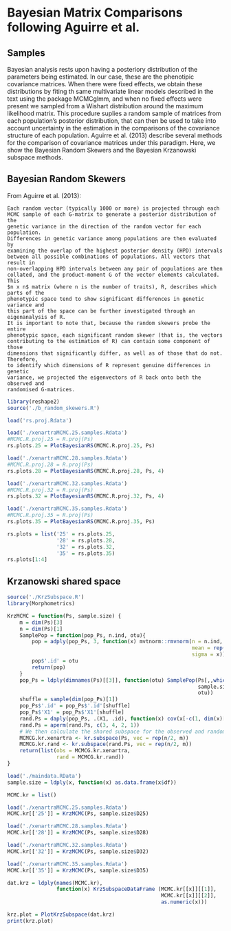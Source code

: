 Bayesian Matrix Comparisons following Aguirre et al.
========================================================

Samples
-------

Bayesian analysis rests upon having a posteriory distribution of the
parameters being estimated. In our case, these are the phenotipic
covariance matrices. When there were fixed effects, we obtain these
distributions by fiting th same multivariate linear models described
in the text using the package MCMCglmm, and when no fixed effects were
present we sampled from a Wishart distribution around the maximum
likelihood matrix. This procedure suplies a random sample of matrices
from each population's posterior distribution, that can then be used
to take into account uncertainty in the estimation in the comparisons
of the covariance structure of each population. Aguirre et al. (2013)
describe several methods for the comparison of covariance matrices
under this paradigm. Here, we show the Bayesian Random Skewers and the
Bayesian Krzanowski subspace methods.

Bayesian Random Skewers
-----------------------

From Aguirre et al. (2013):

    Each random vector (typically 1000 or more) is projected through each
    MCMC sample of each G-matrix to generate a posterior distribution of the
    genetic variance in the direction of the random vector for each population.
    Differences in genetic variance among populations are then evaluated by
    examining the overlap of the highest posterior density (HPD) intervals
    between all possible combinations of populations. All vectors that result in
    non-overlapping HPD intervals between any pair of populations are then
    collated, and the product-moment G of the vector elements calculated. This
    $n x n$ matrix (where n is the number of traits), R, describes which parts of the
    phenotypic space tend to show significant differences in genetic variance and
    this part of the space can be further investigated through an eigenanalysis of R.
    It is important to note that, because the random skewers probe the entire
    phenotypic space, each significant random skewer (that is, the vectors
    contributing to the estimation of R) can contain some component of those
    dimensions that significantly differ, as well as of those that do not. Therefore,
    to identify which dimensions of R represent genuine differences in genetic
    variance, we projected the eigenvectors of R back onto both the observed and
    randomised G-matrices.


```r
library(reshape2)
source('./b_random_skewers.R')

load('rs.proj.Rdata')

load('./xenartraMCMC.25.samples.Rdata')
#MCMC.R.proj.25 = R.proj(Ps)
rs.plots.25 = PlotBayesianRS(MCMC.R.proj.25, Ps)

load('./xenartraMCMC.28.samples.Rdata')
#MCMC.R.proj.28 = R.proj(Ps)
rs.plots.28 = PlotBayesianRS(MCMC.R.proj.28, Ps, 4)

load('./xenartraMCMC.32.samples.Rdata')
#MCMC.R.proj.32 = R.proj(Ps)
rs.plots.32 = PlotBayesianRS(MCMC.R.proj.32, Ps, 4)

load('./xenartraMCMC.35.samples.Rdata')
#MCMC.R.proj.35 = R.proj(Ps)
rs.plots.35 = PlotBayesianRS(MCMC.R.proj.35, Ps)

rs.plots = list('25' = rs.plots.25,
                '28' = rs.plots.28,
                '32' = rs.plots.32,
                '35' = rs.plots.35)
rs.plots[1:4]
```


Krzanowski shared space
-----------------------


```r
source('./KrzSubspace.R')
library(Morphometrics)

KrzMCMC = function(Ps, sample.size) {
    m = dim(Ps)[3]
    n = dim(Ps)[1]
    SamplePop = function(pop_Ps, n.ind, otu){
        pop = adply(pop_Ps, 3, function(x) mvtnorm::rmvnorm(n = n.ind,
                                                            mean = rep(0, dim(x)[2]),
                                                            sigma = x))
        pop$'.id' = otu
        return(pop)
    }
    pop_Ps = ldply(dimnames(Ps)[[3]], function(otu) SamplePop(Ps[,,which(dimnames(Ps)[[3]]==otu),],
                                                              sample.size[which(dimnames(Ps)[[3]]==otu)],
                                                              otu))
    shuffle = sample(dim(pop_Ps)[1])
    pop_Ps$'.id' = pop_Ps$'.id'[shuffle]
    pop_Ps$'X1' = pop_Ps$'X1'[shuffle]
    rand.Ps = daply(pop_Ps, .(X1, .id), function(x) cov(x[-c(1, dim(x)[2])]))
    rand.Ps = aperm(rand.Ps, c(3, 4, 2, 1))
    # We then calculate the shared subspace for the observed and random samples.
    MCMCG.kr.xenartra <- kr.subspace(Ps, vec = rep(n/2, m))
    MCMCG.kr.rand <- kr.subspace(rand.Ps, vec = rep(n/2, m))
    return(list(obs = MCMCG.kr.xenartra,
                rand = MCMCG.kr.rand))
}

load('./maindata.RData')
sample.size = ldply(x, function(x) as.data.frame(x$df))

MCMC.kr = list()

load('./xenartraMCMC.25.samples.Rdata')
MCMC.kr[['25']] = KrzMCMC(Ps, sample.size$D25)

load('./xenartraMCMC.28.samples.Rdata')
MCMC.kr[['28']] = KrzMCMC(Ps, sample.size$D28)

load('./xenartraMCMC.32.samples.Rdata')
MCMC.kr[['32']] = KrzMCMC(Ps, sample.size$D32)

load('./xenartraMCMC.35.samples.Rdata')
MCMC.kr[['35']] = KrzMCMC(Ps, sample.size$D35)

dat.krz = ldply(names(MCMC.kr),
                function(x) KrzSubspaceDataFrame (MCMC.kr[[x]][[1]],
                                                  MCMC.kr[[x]][[2]],
                                                  as.numeric(x)))

krz.plot = PlotKrzSubspace(dat.krz)
print(krz.plot)
```
